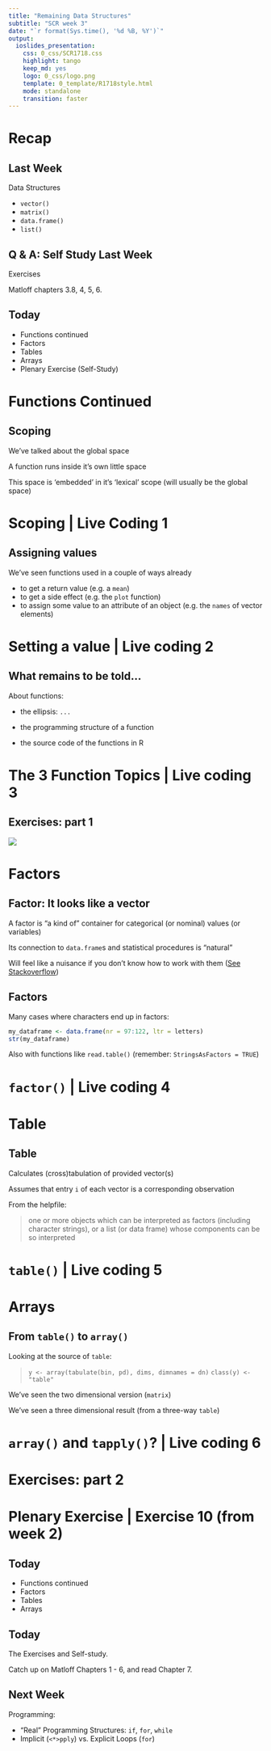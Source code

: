 ```yaml
---
title: "Remaining Data Structures"
subtitle: "SCR week 3"
date: "`r format(Sys.time(), '%d %B, %Y')`"
output:
  ioslides_presentation:
    css: 0_css/SCR1718.css
    highlight: tango
    keep_md: yes
    logo: 0_css/logo.png
    template: 0_template/R1718style.html
    mode: standalone
    transition: faster
---
```


# Recap

## Last Week

Data Structures

- `vector()`    
- `matrix()`    
- `data.frame()`
- `list()`


## Q & A: Self Study Last Week

Exercises 

Matloff chapters 3.8, 4, 5, 6.


## Today

* Functions continued    
* Factors   
* Tables   
* Arrays   
* Plenary Exercise (Self-Study)


# Functions Continued

## Scoping

We've talked about the global space

A function runs inside it's own little space

This space is 'embedded' in it's 'lexical' scope (will usually be the global space)

# Scoping | Live Coding 1

## Assigning values

We've seen functions used in a couple of ways already

  * to get a return value (e.g. a `mean`)
  * to get a side effect (e.g. the `plot` function)
  * to assign some value to an attribute of an object (e.g. the `names` of vector elements)

# Setting a value | Live coding 2

## What remains to be told...

About functions:

- the ellipsis: `...`       

- the programming structure of a function     

- the source code of the functions in R         


# The 3 Function Topics | Live coding 3


## Exercises: part 1 

![](0_images/phd103114s.gif)

# Factors

## Factor: It looks like a vector

A factor is "a kind of" container for categorical (or nominal) values (or variables)

Its connection to `data.frame`s and statistical procedures is "natural"

Will feel like a nuisance if you don't know how to work with them ([See Stackoverflow](http://stackoverflow.com/questions/3445316/factors-in-r-more-than-an-annoyance))


## Factors

Many cases where characters end up in factors: 

```r
my_dataframe <- data.frame(nr = 97:122, ltr = letters)
str(my_dataframe)
```

Also with functions like `read.table()` (remember: `StringsAsFactors = TRUE`)


# `factor()` | Live coding 4

# Table

## Table

Calculates (cross)tabulation of provided vector(s)

Assumes that entry `i` of each vector is a corresponding observation

From the helpfile:

> one or more objects which can be interpreted as factors (including character strings), or a list (or data frame) whose components can be so interpreted

# `table()` | Live coding 5

# Arrays

## From `table()` to `array()`

Looking at the source of `table`:

> `y <- array(tabulate(bin, pd), dims, dimnames = dn)`
> `class(y) <- "table"`

We've seen the two dimensional version (`matrix`)

We've seen a three dimensional result (from a three-way `table`)

# `array()` and `tapply()`? | Live coding 6

# Exercises: part 2

# Plenary Exercise | Exercise 10 (from week 2)

## Today

* Functions continued
* Factors
* Tables
* Arrays

## Today

The Exercises and Self-study.

Catch up on Matloff Chapters 1 - 6, and read Chapter 7.

## Next Week

Programming:

- "Real" Programming Structures: `if`, `for`, `while`     
- Implicit (`<*>pply`) vs. Explicit Loops (`for`)      


